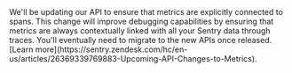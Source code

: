 <Alert level="warning" title="Upcoming API Changes">
We'll be updating our API to ensure that metrics are explicitly connected to spans. This change will improve debugging capabilities by ensuring that metrics are always contextually linked with all your Sentry data through traces. You'll eventually need to migrate to the new APIs once released. [Learn more](https://sentry.zendesk.com/hc/en-us/articles/26369339769883-Upcoming-API-Changes-to-Metrics).
</Alert>
